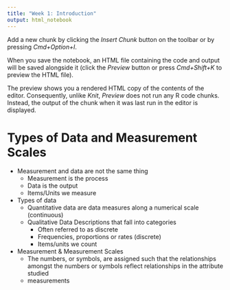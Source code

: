 ```yaml
---
title: "Week 1: Introduction"
output: html_notebook
---
```


Add a new chunk by clicking the *Insert Chunk* button on the toolbar or by pressing *Cmd+Option+I*.

When you save the notebook, an HTML file containing the code and output will be saved alongside it (click the *Preview* button or press *Cmd+Shift+K* to preview the HTML file). 

The preview shows you a rendered HTML copy of the contents of the editor. Consequently, unlike *Knit*, *Preview* does not run any R code chunks. Instead, the output of the chunk when it was last run in the editor is displayed.

# Types of Data and Measurement Scales
- Measurement and data are not the same thing
  - Measurement is the process
  - Data is the output
  - Items/Units we measure
- Types of data
  - Quantitative data are data measures along a numerical       scale (continuous)
  - Qualitative Data Descriptions that fall into categories
    - Often referred to as discrete
    - Frequencies, proportions or rates (discrete)
    - Items/units we count
- Measurement & Measurement Scales
  - The numbers, or symbols, are assigned such that the         relationships amongst the numbers or symbols reflect     relationships in the attribute studied
  - measurements 
